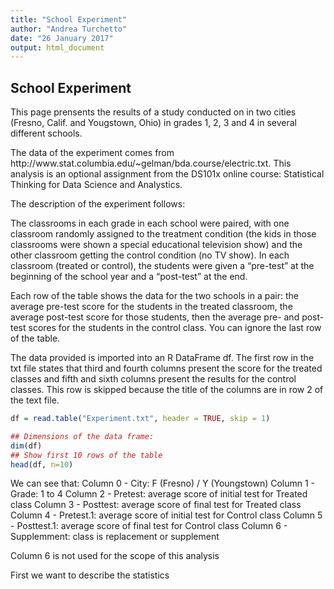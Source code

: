 ```yaml
---
title: "School Experiment"
author: "Andrea Turchetto"
date: "26 January 2017"
output: html_document
---
```


## School Experiment

This page prensents the results of a study conducted on in two cities (Fresno, Calif. and Yougstown, Ohio) in grades 1, 2, 3 and 4 in several different schools.

The data of the experiment comes from  http://www.stat.columbia.edu/~gelman/bda.course/electric.txt. This analysis is an optional assignment from the DS101x online course: Statistical Thinking for Data Science and Analystics.

The description of the experiment follows:

The classrooms in each grade in each school were paired, with one classroom randomly assigned to the treatment condition (the kids in those classrooms were shown a special educational television show) and the other classroom getting the control condition (no TV show). In each classroom (treated or control), the students were given a "pre-test" at the beginning of the school year and a "post-test" at the end.

Each row of the table shows the data for the two schools in a pair:  the average pre-test score for the students in the treated classroom, the average post-test score for those students, then the average pre- and post-test scores for the students in the control class.  You can ignore the last row of the table. 

The data provided is imported into an R DataFrame df. 
The first row in the txt file states that third and fourth columns present the score for the treated classes and fifth and sixth columns present the results for the control classes. This row is skipped because the title of the columns are in row 2 of the text file. 

```r
df = read.table("Experiment.txt", header = TRUE, skip = 1)

## Dimensions of the data frame:
dim(df)
## Show first 10 rows of the table
head(df, n=10)

```

We can see that:
Column 0 - City: F (Fresno) / Y (Youngstown)
Column 1 - Grade: 1 to 4
Column 2 - Pretest: average score of initial test for Treated class 
Column 3 - Posttest: average score of final test for Treated class
Column 4 - Pretest.1: average score of initial test for Control class 
Column 5 - Posttest.1: average score of final test for Control class
Column 6 - Supplemment: class is replacement or supplement 

Column 6 is not used for the scope of this analysis

First we want to describe the statistics 